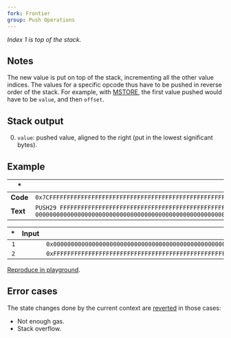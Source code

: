 ```yaml
---
fork: Frontier
group: Push Operations
---
```


*Index 1 is top of the stack.*

## Notes

The new value is put on top of the stack, incrementing all the other value indices. The values for a specific opcode thus have to be pushed in reverse order of the stack. For example, with [MSTORE](/#52), the first value pushed would have to be `value`, and then `offset`.

## Stack output

0. `value`: pushed value, aligned to the right (put in the lowest significant bytes).

## Example

| * | * |
|---|---|
| **Code** | `0x7CFFFFFFFFFFFFFFFFFFFFFFFFFFFFFFFFFFFFFFFFFFFFFFFFFFFFFFFFFF7C0000000000000000000000000000000000000000000000000000000000` |
| **Text** | `PUSH29 FFFFFFFFFFFFFFFFFFFFFFFFFFFFFFFFFFFFFFFFFFFFFFFFFFFFFFFFFF PUSH29 0000000000000000000000000000000000000000000000000000000000` |

| * | Input | Output |
|--:|------:|-------:|
| `1` | | `0x0000000000000000000000000000000000000000000000000000000000` |
| `2` | | `0xFFFFFFFFFFFFFFFFFFFFFFFFFFFFFFFFFFFFFFFFFFFFFFFFFFFFFFFFFF` |

[Reproduce in playground](/?unit=Wei&codeType=Mnemonic&code='zxwwwwy%5Cnz'~yyyFzPUSH29%200yFFw~~%01wyz~_).

## Error cases

The state changes done by the current context are [reverted](#FD) in those cases:
- Not enough gas.
- Stack overflow.
